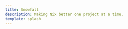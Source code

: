 ```yaml
---
title: Snowfall
description: Making Nix better one project at a time.
template: splash
---
```



<Hero />

<Project
	name="Lib"
	description="Unified configuration for systems, packages, modules, shells, templates, and more with Nix Flakes."
	icon="/icons/lib.jpg"
	source="https://github.com/snowfallorg/lib"
	docs="/guides/lib/quickstart"
/>

<Project
	name="Flake"
	description="Simplify Nix Flakes on the command line."
	icon="/icons/flake.jpg"
	source="https://github.com/snowfallorg/flake"
/>
<Project
	name="Thaw"
	description="SemVer for Nix Flakes."
	icon="/icons/thaw.jpg"
	source="https://github.com/snowfallorg/thaw"
/>
<Project
	name="Ice House"
	description="Cold storage made easy."
	icon="/icons/icehouse.jpg"
	source="https://github.com/snowfallorg/icehouse"
/>

<style>{`
	#_top {
		display: none;
	}
`}</style>
